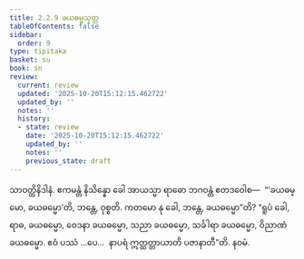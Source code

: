 ```yaml
---
title: 2.2.9 ခယဓမ္မသုတ္တ
tableOfContents: false
sidebar:
  order: 9
type: tipitaka
basket: su
book: sn
review:
  current: review
  updated: '2025-10-20T15:12:15.462722'
  updated_by: ''
  notes: ''
  history:
  - state: review
    date: '2025-10-20T15:12:15.462722'
    updated_by: ''
    notes: ''
    previous_state: draft
---
```



<DynamicBreadcrumb />


<ReviewStatus review={frontmatter.review} showDetails={true} />

<HypothesisAnnotation frontmatter={frontmatter} />

<Division number="178" book="sn" e="ch" v="18" p="305">

<Paragraph number="864" book="sn">
သာဝတ္ထိနိဒါနံ. ဧကမန္တံ နိသိန္နော ခေါ အာယသ္မာ ရာဓော ဘဂဝန္တံ ဧတဒဝေါစ—  “‘ခယဓမ္မော, ခယဓမ္မော’တိ, ဘန္တေ, ဝုစ္စတိ. ကတမော နု ခေါ, ဘန္တေ, ခယဓမ္မော”တိ? “ရူပံ ခေါ, ရာဓ, ခယဓမ္မော, ဝေဒနာ ခယဓမ္မော, သညာ ခယဓမ္မော, သင်္ခါရာ ခယဓမ္မော, ဝိညာဏံ ခယဓမ္မော. ဧဝံ ပဿံ …ပေ…  နာပရံ ဣတ္ထတ္တာယာတိ ပဇာနာတီ”တိ.

</Paragraph>
</Division>

<Paragraph number="865" type="center" book="sn">
နဝမံ.
</Paragraph>